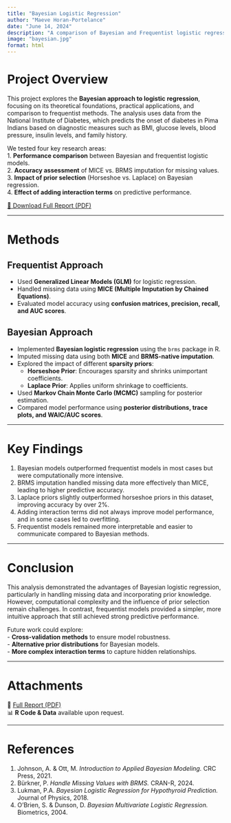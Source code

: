 ```yaml
---
title: "Bayesian Logistic Regression"
author: "Maeve Horan-Portelance"
date: "June 14, 2024"
description: "A comparison of Bayesian and Frequentist logistic regression models using diabetes prediction data."
image: "bayesian.jpg"
format: html
---
```


# Project Overview

This project explores the **Bayesian approach to logistic regression**, focusing on its theoretical foundations, practical applications, and comparison to frequentist methods. The analysis uses data from the National Institute of Diabetes, which predicts the onset of diabetes in Pima Indians based on diagnostic measures such as BMI, glucose levels, blood pressure, insulin levels, and family history.

We tested four key research areas:  
1. **Performance comparison** between Bayesian and frequentist logistic models.  
2. **Accuracy assessment** of MICE vs. BRMS imputation for missing values.  
3. **Impact of prior selection** (Horseshoe vs. Laplace) on Bayesian regression.  
4. **Effect of adding interaction terms** on predictive performance.  

[📄 Download Full Report (PDF)](bayesian.pdf)

---

# Methods

## **Frequentist Approach**
- Used **Generalized Linear Models (GLM)** for logistic regression.
- Handled missing data using **MICE (Multiple Imputation by Chained Equations)**.
- Evaluated model accuracy using **confusion matrices, precision, recall, and AUC scores**.

## **Bayesian Approach**
- Implemented **Bayesian logistic regression** using the `brms` package in R.
- Imputed missing data using both **MICE** and **BRMS-native imputation**.
- Explored the impact of different **sparsity priors**:
  - **Horseshoe Prior**: Encourages sparsity and shrinks unimportant coefficients.
  - **Laplace Prior**: Applies uniform shrinkage to coefficients.
- Used **Markov Chain Monte Carlo (MCMC)** sampling for posterior estimation.
- Compared model performance using **posterior distributions, trace plots, and WAIC/AUC scores**.

---

# Key Findings

1. Bayesian models outperformed frequentist models in most cases but were computationally more intensive.
2. BRMS imputation handled missing data more effectively than MICE, leading to higher predictive accuracy.
3. Laplace priors slightly outperformed horseshoe priors in this dataset, improving accuracy by over 2%.
4. Adding interaction terms did not always improve model performance, and in some cases led to overfitting.
5. Frequentist models remained more interpretable and easier to communicate compared to Bayesian methods.

---

# Conclusion

This analysis demonstrated the advantages of Bayesian logistic regression, particularly in handling missing data and incorporating prior knowledge. However, computational complexity and the influence of prior selection remain challenges. In contrast, frequentist models provided a simpler, more intuitive approach that still achieved strong predictive performance.

Future work could explore:  
- **Cross-validation methods** to ensure model robustness.  
- **Alternative prior distributions** for Bayesian models.  
- **More complex interaction terms** to capture hidden relationships.  

---

# Attachments

📄 [Full Report (PDF)](bayesian.pdf)  
📊 **R Code & Data** available upon request.

---

# References

1. Johnson, A. & Ott, M. *Introduction to Applied Bayesian Modeling.* CRC Press, 2021.  
2. Bürkner, P. *Handle Missing Values with BRMS.* CRAN-R, 2024.  
3. Lukman, P.A. *Bayesian Logistic Regression for Hypothyroid Prediction.* Journal of Physics, 2018.  
4. O’Brien, S. & Dunson, D. *Bayesian Multivariate Logistic Regression.* Biometrics, 2004.  